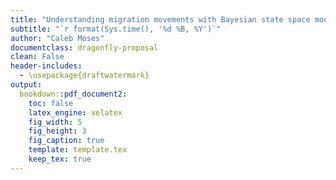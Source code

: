 ```yaml
---
title: "Understanding migration movements with Bayesian state space modelling"
subtitle: "`r format(Sys.time(), '%d %B, %Y')`"
author: "Caleb Moses"
documentclass: dragonfly-proposal
clean: False
header-includes:
  - \usepackage{draftwatermark}
output:
  bookdown::pdf_document2:
    toc: false
    latex_engine: xelatex
    fig_width: 5
    fig_height: 3
    fig_caption: true
    template: template.tex
    keep_tex: true
---
```

